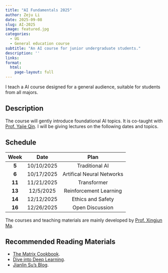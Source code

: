```yaml
---
title: "AI Fundamentals 2025"
author: Zeju Li
date: 2025-09-08
slug: AI-2025
image: featured.jpg
categories:
  - UG
  - General education course
subtitle: "An AI course for junior undergraduate students."
description: ''
links:
format:
  html:
    page-layout: full
---
```


I teach a AI course designed for a general audience, suitable for students from all majors.

## Description

The course will gently introduce foundational AI topics. It is co-taught with [Prof. Yajie Qin](https://bme-college.fudan.edu.cn/qyj/). I will be giving lectures on the following dates and topics.

## Schedule

| Week | Date | Plan |
|:----:|:----:|:--------:|
| **5** | 10/10/2025 | Traditional AI |
| **6** | 10/17/2025 | Artifical Neural Networks | 
| **11** | 11/21/2025 | Transformer | 
| **13** | 12/5/2025 | Reinforcement Learning |
| **14** | 12/12/2025 | Ethics and Safety |
| **16** | 12/26/2025 | Open Discussion |

The courses and teaching materials are mainly developed by [Prof. Xingjun Ma](https://cs.fudan.edu.cn/b7/70/c25925a440176/page.htm).

## Recommended Reading Materials

- [The Matrix Cookbook](https://www2.imm.dtu.dk/pubdb/pubs/3274-full.html).
- [Dive into Deep Learning](https://d2l.ai/).
- [Jianlin Su's Blog](https://kexue.fm/).